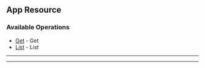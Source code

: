 
## App Resource

### Available Operations

* [Get](/app_resource/get) - Get
* [List](/app_resource/list) - List

---
<Get />

---
<List />
